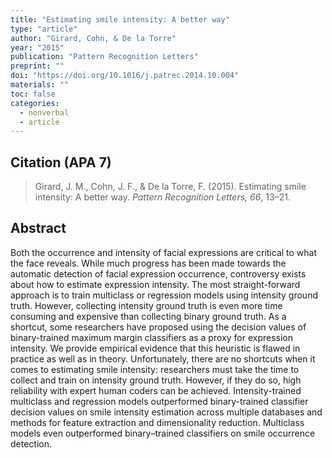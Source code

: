 ---
title: "Estimating smile intensity: A better way"
type: "article"
author: "Girard, Cohn, & De la Torre"
year: "2015"
publication: "Pattern Recognition Letters"
preprint: ""
doi: "https://doi.org/10.1016/j.patrec.2014.10.004"
materials: ""
toc: false
categories:
  - nonverbal
  - article
---

## Citation (APA 7)

> Girard, J. M., Cohn, J. F., & De la Torre, F. (2015). Estimating smile intensity: A better way. *Pattern Recognition Letters, 66*, 13–21.

## Abstract

Both the occurrence and intensity of facial expressions are critical to what the face reveals. While much progress has been made towards the automatic detection of facial expression occurrence, controversy exists about how to estimate expression intensity. The most straight-forward approach is to train multiclass or regression models using intensity ground truth. However, collecting intensity ground truth is even more time consuming and expensive than collecting binary ground truth. As a shortcut, some researchers have proposed using the decision values of binary-trained maximum margin classifiers as a proxy for expression intensity. We provide empirical evidence that this heuristic is flawed in practice as well as in theory. Unfortunately, there are no shortcuts when it comes to estimating smile intensity: researchers must take the time to collect and train on intensity ground truth. However, if they do so, high reliability with expert human coders can be achieved. Intensity-trained multiclass and regression models outperformed binary-trained classifier decision values on smile intensity estimation across multiple databases and methods for feature extraction and dimensionality reduction. Multiclass models even outperformed binary–trained classifiers on smile occurrence detection.
